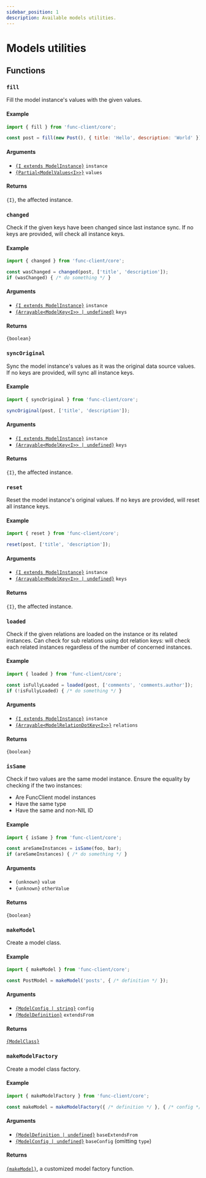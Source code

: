 ```yaml
---
sidebar_position: 1
description: Available models utilities.
---
```


# Models utilities

## Functions

### `fill`

Fill the model instance's values with the given values.

#### Example

```javascript
import { fill } from 'func-client/core';

const post = fill(new Post(), { title: 'Hello', description: 'World' });
```

#### Arguments

- [`{I extends ModelInstance}`](/docs/api/func-client/modules/core#modelinstance) `instance`
- [`{Partial<ModelValues<I>>}`](/docs/api/func-client/modules/core#modelvalues) `values`

#### Returns

`{I}`, the affected instance.

### `changed`

Check if the given keys have been changed since last instance sync.
If no keys are provided, will check all instance keys.

#### Example

```javascript
import { changed } from 'func-client/core';

const wasChanged = changed(post, ['title', 'description']);
if (wasChanged) { /* do something */ }
```

#### Arguments

- [`{I extends ModelInstance}`](/docs/api/func-client/modules/core#modelinstance) `instance`
- [`{Arrayable<ModelKey<I>> | undefined}`](/docs/api/func-client/modules/core#modelkey) `keys`

#### Returns

`{boolean}`

### `syncOriginal`

Sync the model instance's values as it was the original data source values.
If no keys are provided, will sync all instance keys.

#### Example

```javascript
import { syncOriginal } from 'func-client/core';

syncOriginal(post, ['title', 'description']);
```

#### Arguments

- [`{I extends ModelInstance}`](/docs/api/func-client/modules/core#modelinstance) `instance`
- [`{Arrayable<ModelKey<I>> | undefined}`](/docs/api/func-client/modules/core#modelkey) `keys`

#### Returns

`{I}`, the affected instance.

### `reset`

Reset the model instance's original values.
If no keys are provided, will reset all instance keys.

#### Example

```javascript
import { reset } from 'func-client/core';

reset(post, ['title', 'description']);
```

#### Arguments

- [`{I extends ModelInstance}`](/docs/api/func-client/modules/core#modelinstance) `instance`
- [`{Arrayable<ModelKey<I>> | undefined}`](/docs/api/func-client/modules/core#modelkey) `keys`

#### Returns

`{I}`, the affected instance.

### `loaded`

Check if the given relations are loaded on the instance or its related instances.
Can check for sub relations using dot relation keys: will check each related instances regardless
of the number of concerned instances.

#### Example

```javascript
import { loaded } from 'func-client/core';

const isFullyLoaded = loaded(post, ['comments', 'comments.author']);
if (!isFullyLoaded) { /* do something */ }
```

#### Arguments

- [`{I extends ModelInstance}`](/docs/api/func-client/modules/core#modelinstance) `instance`
- [`{Arrayable<ModelRelationDotKey<I>>}`](/docs/api/func-client/modules/core#modelrelationdotkey) `relations`

#### Returns

`{boolean}`

### `isSame`

Check if two values are the same model instance. Ensure the equality by
checking if the two instances:

- Are FuncClient model instances
- Have the same type
- Have the same and non-NIL ID

#### Example

```javascript
import { isSame } from 'func-client/core';

const areSameInstances = isSame(foo, bar);
if (areSameInstances) { /* do something */ }
```

#### Arguments

- `{unknown}` `value`
- `{unknown}` `otherValue`

#### Returns

`{boolean}`

### `makeModel`

Create a model class.

#### Example

```javascript
import { makeModel } from 'func-client/core';

const PostModel = makeModel('posts', { /* definition */ });
```

#### Arguments

- [`{ModelConfig | string}`](/docs/api/func-client/modules/core#modelconfig) `config`
- [`{ModelDefinition}`](/docs/api/func-client/modules/core#modeldefinition) `extendsFrom`

#### Returns

[`{ModelClass}`](/docs/api/func-client/modules/core#modelclass)

### `makeModelFactory`

Create a model class factory.

#### Example

```javascript
import { makeModelFactory } from 'func-client/core';

const makeModel = makeModelFactory({ /* definition */ }, { /* config */ });
```

#### Arguments

- [`{ModelDefinition | undefined}`](/docs/api/func-client/modules/core#modeldefinition) `baseExtendsFrom`
- [`{ModelConfig | undefined}`](/docs/api/func-client/modules/core#modelconfig) `baseConfig` (omitting `type`)

#### Returns

[`{makeModel}`](#makemodel), a customized model factory function.

